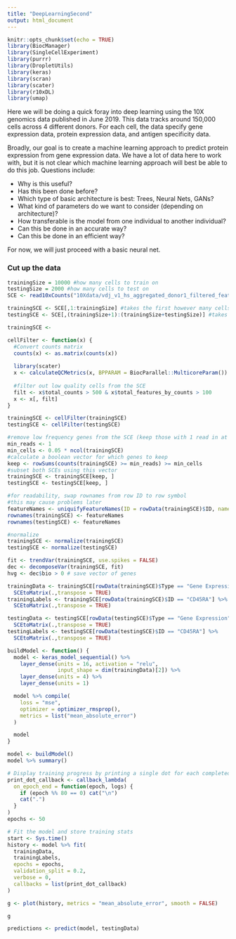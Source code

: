 ```yaml
---
title: "DeepLearningSecond"
output: html_document
---
```


```r
knitr::opts_chunk$set(echo = TRUE)
library(BiocManager)
library(SingleCellExperiment)
library(purrr)
library(DropletUtils)
library(keras)
library(scran)
library(scater)
library(r10xDL)
library(umap)
```

Here we will be doing a quick foray into deep learning using the 10X genomics data published in June 2019. This data tracks around 150,000 cells across 4 different donors. For each cell, the data specify gene expression data, protein expression data, and antigen specificity data.

Broadly, our goal is to create a machine learning approach to predict protein expression from gene expression data. We have a lot of data here to work with, but it is not clear which machine learning approach will best be able to do this job. Questions include:

* Why is this useful?
* Has this been done before?
* Which type of basic architecture is best: Trees, Neural Nets, GANs?
* What kind of parameters do we want to consider (depending on architecture)?
* How transferable is the model from one individual to another individual?
* Can this be done in an accurate way?
* Can this be done in an efficient way?

For now, we will just proceed with a basic neural net.

### Cut up the data
```r
trainingSize = 10000 #how many cells to train on
testingSize = 2000 #how many cells to test on
SCE <- read10xCounts("10Xdata/vdj_v1_hs_aggregated_donor1_filtered_feature_bc_matrix.h5") ##55206 cells

trainingSCE <- SCE[,1:trainingSize] #takes the first however many cells as training data
testingSCE <- SCE[,(trainingSize+1):(trainingSize+testingSize)] #takes the next however many cells as testing data

trainingSCE <- 
```

```r
cellFilter <- function(x) {
  #Convert counts matrix
  counts(x) <- as.matrix(counts(x))
  
  library(scater)
  x <- calculateQCMetrics(x, BPPARAM = BiocParallel::MulticoreParam())
  
  #filter out low quality cells from the SCE
  filt <- x$total_counts > 500 & x$total_features_by_counts > 100
  x <- x[, filt]
}

trainingSCE <- cellFilter(trainingSCE)
testingSCE <- cellFilter(testingSCE)

#remove low frequency genes from the SCE (keep those with 1 read in at least 5% of cells)
min_reads <- 1
min_cells <- 0.05 * ncol(trainingSCE) 
#calculate a boolean vector for which genes to keep
keep <- rowSums(counts(trainingSCE) >= min_reads) >= min_cells
#subset both SCEs using this vector
trainingSCE <- trainingSCE[keep, ]
testingSCE <- testingSCE[keep, ]

#for readability, swap rownames from row ID to row symbol
#this may cause problems later
featureNames <- uniquifyFeatureNames(ID = rowData(trainingSCE)$ID, names = rowData(trainingSCE)$Symbol)
rownames(trainingSCE) <- featureNames
rownames(testingSCE) <- featureNames

#normalize
trainingSCE <- normalize(trainingSCE)
testingSCE <- normalize(testingSCE)
```

```r
fit <- trendVar(trainingSCE, use.spikes = FALSE)
dec <- decomposeVar(trainingSCE, fit)
hvg <- dec$bio > 0 # save vector of genes
```

```r
trainingData <- trainingSCE[rowData(trainingSCE)$Type == "Gene Expression"] %>%
  SCEtoMatrix(.,transpose = TRUE)
trainingLabels <- trainingSCE[rowData(trainingSCE)$ID == "CD45RA"] %>%
  SCEtoMatrix(.,transpose = TRUE)

testingData <- testingSCE[rowData(testingSCE)$Type == "Gene Expression"] %>%
  SCEtoMatrix(.,transpose = TRUE)
testingLabels <- testingSCE[rowData(testingSCE)$ID == "CD45RA"] %>%
  SCEtoMatrix(.,transpose = TRUE)
```

```r
buildModel <- function() {
  model <- keras_model_sequential() %>%
    layer_dense(units = 16, activation = "relu",
                input_shape = dim(trainingData)[2]) %>%
    layer_dense(units = 4) %>%
    layer_dense(units = 1)

  model %>% compile(
    loss = "mse",
    optimizer = optimizer_rmsprop(),
    metrics = list("mean_absolute_error")
  )

  model
}

model <- buildModel()
model %>% summary()

# Display training progress by printing a single dot for each completed epoch.
print_dot_callback <- callback_lambda(
  on_epoch_end = function(epoch, logs) {
    if (epoch %% 80 == 0) cat("\n")
    cat(".")
  }
)    
epochs <- 50
```

```r
# Fit the model and store training stats
start <- Sys.time()
history <- model %>% fit(
  trainingData,
  trainingLabels,
  epochs = epochs,
  validation_split = 0.2,
  verbose = 0,
  callbacks = list(print_dot_callback)
)

g <- plot(history, metrics = "mean_absolute_error", smooth = FALSE)
```

```r
g
```



```r
predictions <- predict(model, testingData)
```




